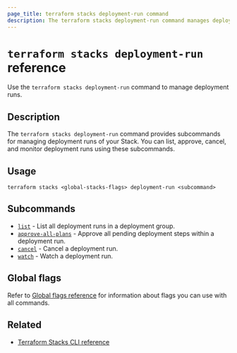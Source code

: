 ```yaml
---
page_title: terraform stacks deployment-run command
description: The terraform stacks deployment-run command manages deployment runs.
---
```


# `terraform stacks deployment-run` reference

Use the `terraform stacks deployment-run` command to manage deployment runs.

## Description

The `terraform stacks deployment-run` command provides subcommands for managing deployment runs of your Stack. You can list, approve, cancel, and monitor deployment runs using these subcommands.

## Usage

```
terraform stacks <global-stacks-flags> deployment-run <subcommand>
```

## Subcommands

- [`list`](/terraform/cli/commands/stacks/deployment-run/list) - List all deployment runs in a deployment group.
- [`approve-all-plans`](/terraform/cli/commands/stacks/deployment-run/approve-all-plans) - Approve all pending deployment steps within a deployment run.
- [`cancel`](/terraform/cli/commands/stacks/deployment-run/cancel) - Cancel a deployment run.
- [`watch`](/terraform/cli/commands/stacks/deployment-run/watch) - Watch a deployment run.

## Global flags

Refer to [Global flags reference](/terraform/cli/commands/stacks/global-flags) for information about flags you can use with all commands.

## Related

- [Terraform Stacks CLI reference](/terraform/cli/commands/stacks)
